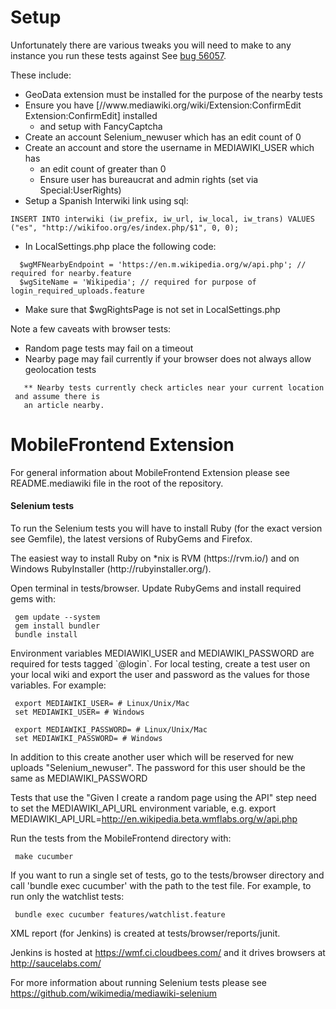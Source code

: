 = Setup =
Unfortunately there are various tweaks you will need to make to any
instance you run these tests against See
[https://bugzilla.wikimedia.org/show_bug.cgi?id=56057 bug 56057].

These include:
* GeoData extension must be installed for the purpose of the nearby tests
* Ensure you have [//www.mediawiki.org/wiki/Extension:ConfirmEdit Extension:ConfirmEdit] installed
** and setup with FancyCaptcha
* Create an account Selenium_newuser which has an edit count of 0
* Create an account and store the username in MEDIAWIKI_USER which has
** an edit count of greater than 0
** Ensure user has bureaucrat and admin rights (set via Special:UserRights)
* Setup a Spanish Interwiki link using sql:
<pre>
INSERT INTO interwiki (iw_prefix, iw_url, iw_local, iw_trans) VALUES ("es", "http://wikifoo.org/es/index.php/$1", 0, 0);
</pre>
* In LocalSettings.php place the following code:
<pre>
  $wgMFNearbyEndpoint = 'https://en.m.wikipedia.org/w/api.php'; // required for nearby.feature
  $wgSiteName = 'Wikipedia'; // required for purpose of login_required_uploads.feature
</pre>
* Make sure that $wgRightsPage is not set in LocalSettings.php

Note a few caveats with browser tests:
* Random page tests may fail on a timeout
* Nearby page may fail currently if your browser does not always allow geolocation tests
	** Nearby tests currently check articles near your current location and assume there is
	an article nearby.

= MobileFrontend Extension =

For general information about MobileFrontend Extension please see
README.mediawiki file in the root of the repository.

==== Selenium tests ====

To run the Selenium tests you will have to install Ruby (for the exact
version see Gemfile), the latest versions of RubyGems and Firefox.

The easiest way to install Ruby on *nix is RVM (https://rvm.io/) and on
Windows RubyInstaller (http://rubyinstaller.org/).

Open terminal in tests/browser. Update RubyGems and install required
gems with:

  gem update --system
  gem install bundler
  bundle install

Environment variables MEDIAWIKI_USER and MEDIAWIKI_PASSWORD are required for
tests tagged `@login`. For local testing, create a test user on your local wiki
and export the user and password as the values for those variables.
For example:

  export MEDIAWIKI_USER=<username here> # Linux/Unix/Mac
  set MEDIAWIKI_USER=<username here> # Windows

  export MEDIAWIKI_PASSWORD=<password here> # Linux/Unix/Mac
  set MEDIAWIKI_PASSWORD=<password here> # Windows

In addition to this create another user which will be reserved for new uploads
"Selenium_newuser". The password for this user should be the same as
MEDIAWIKI_PASSWORD

Tests that use the "Given I create a random page using the API" step need to set
the MEDIAWIKI_API_URL environment variable, e.g.
export MEDIAWIKI_API_URL=http://en.wikipedia.beta.wmflabs.org/w/api.php

Run the tests from the MobileFrontend directory with:

  make cucumber

If you want to run a single set of tests, go to the tests/browser directory and
call 'bundle exec cucumber' with the path to the test file. For example, to run
only the watchlist tests:

  bundle exec cucumber features/watchlist.feature

XML report (for Jenkins) is created at tests/browser/reports/junit.

Jenkins is hosted at https://wmf.ci.cloudbees.com/ and it drives
browsers at http://saucelabs.com/

For more information about running Selenium tests please see
https://github.com/wikimedia/mediawiki-selenium
